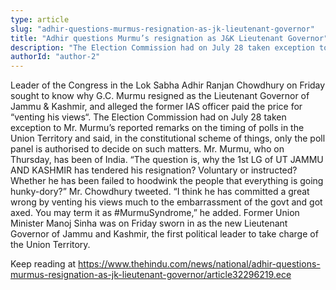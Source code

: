 ```yaml
---
type: article
slug: "adhir-questions-murmus-resignation-as-jk-lieutenant-governor"
title: "Adhir questions Murmu’s resignation as J&K Lieutenant Governor"
description: "The Election Commission had on July 28 taken exception to Mr. Murmu’s reported remarks on the timing of polls in the Union Territory"
authorId: "author-2"
---
```


Leader of the Congress in the Lok Sabha Adhir Ranjan Chowdhury on Friday sought to know why G.C. Murmu resigned as the Lieutenant Governor of Jammu & Kashmir, and alleged the former IAS officer paid the price for “venting his views“.
The Election Commission had on July 28 taken exception to Mr. Murmu’s reported remarks on the timing of polls in the Union Territory and said, in the constitutional scheme of things, only the poll panel is authorised to decide on such matters.
Mr. Murmu, who 
 on Thursday, has been 
 of India.
“The question is, why the 1st LG of UT JAMMU AND KASHMIR has tendered his resignation? Voluntary or instructed? Whether he has been failed to hoodwink the people that everything is going hunky-dory?” Mr. Chowdhury tweeted.
“I think he has committed a great wrong by venting his views much to the embarrassment of the govt and got axed. You may term it as #MurmuSyndrome,” he added.
Former Union Minister Manoj Sinha was on Friday sworn in as the new Lieutenant Governor of Jammu and Kashmir, the first political leader to take charge of the Union Territory.

Keep reading at https://www.thehindu.com/news/national/adhir-questions-murmus-resignation-as-jk-lieutenant-governor/article32296219.ece
